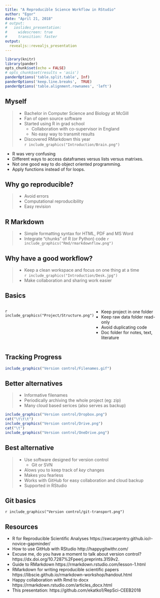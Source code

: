 ```yaml
---
title: "A Reproducible Science Workflow in RStudio"
author: "Egor"
date: "April 21, 2018"
# output: 
#   ioslides_presentation:
#     widescreen: true
#     transition: faster
output:
  revealjs::revealjs_presentation
---
```


```r
library(knitr)
library(pander)
opts_chunk$set(echo = FALSE)
# opts_chunk$set(results = 'asis')
panderOptions('table.split.table', Inf)
panderOptions('keep.line.breaks',  TRUE)
panderOptions('table.alignment.rownames', 'left')

```

## Myself 
> - Bachelor in Computer Science and Biology at McGill
> - Fan of open source software
> - Started using R in grad school
>   - Collaboration with co-supervisor in England
>   - No easy way to transmit results
> - Discovered RMarkdown this year \
`r include_graphics("Introduction/Brain.png")`

<div class="notes">
- R was very confusing
- Different ways to access dataframes versus lists versus matrixes. 
- Not one good way to do object oriented programming. 
- Apply functions instead of for loops.
</div>

## Why go reproducible?
> - Avoid errors
> - Computational reproducibility
> - Easy revision

## R Markdown
> - Simple formatting syntax for HTML, PDF and MS Word
> - Integrate "chunks" of R (or Python) code 
`r include_graphics("Rmd/rmarkdownflow.png")`

## Why have a good workflow?
> - Keep a clean workspace and focus on one thing at a time \
`r include_graphics("Introduction/Desk.jpg")`
> - Make collaboration and sharing work easier

## Basics
<style>
.container{
    display: flex;
}
.col{
    flex: 1;
}
</style>

<div class="container"> <div class="col">
`r include_graphics("Project/Structure.png")` 
</div>

<div class="col">
- Keep project in one folder
- Keep raw data folder read-only
- Avoid duplicating code
- Doc folder for notes, text, literature
</div>
</div>
## Tracking Progress
```r
include_graphics("Version control/Filenames.gif")
```

## Better alternatives 
> - Informative filenames
> - Periodically archiving the whole project (eg: zip)
> - Many cloud based serices (also serves as backup) \
```r
include_graphics("Version control/Dropbox.png")
cat("\t\t\t")
include_graphics("Version control/Drive.png")
cat("\t")
include_graphics("Version control/OneDrive.png")
```

## Best alternative 
> - Use software designed for version control
>     - Git or SVN
> - Alows you to keep track of *key* changes
> - Makes you fearless
> - Works with GitHub for easy collaboration and cloud backup
> - Supported in RStudio

## Git basics

`r include_graphics("Version control/git-transport.png") `

## Resources
 - R for Reproducible Scientific Analyses https://swcarpentry.github.io/r-novice-gapminder/
 - How to use GitHub with RStudio http://happygitwithr.com/
 - Excuse me, do you have a moment to talk about version control? https://dx.doi.org/10.7287%2Fpeerj.preprints.3159v2.
 - Guide to RMarkdown https://rmarkdown.rstudio.com/lesson-1.html
 - RMarkdown for writing reproducible scientific papers https://libscie.github.io/rmarkdown-workshop/handout.html
 - Happy collaboration with Rmd to docx https://rmarkdown.rstudio.com/articles_docx.html
 - This presentation: https://github.com/ekatko1/RepSci-CEEB2018
